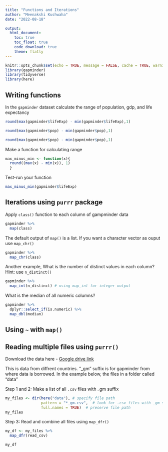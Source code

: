 ```yaml
---
title: "Functions and Iterations"
author: "Meenakshi Kushwaha"
date: "2022-08-18"

output: 
  html_document:
    toc: true
    toc_float: true
    code_download: true
    theme: flatly
---
```


```r
knitr::opts_chunk$set(echo = TRUE, message = FALSE, cache = TRUE, warning = FALSE)
library(gapminder)
library(tidyverse)
library(here)
```

## Writing functions
In the `gapminder` dataset calculate the range of population, gdp, and life expectancy

```r
round(max(gapminder$lifeExp) - min(gapminder$lifeExp),1)

round(max(gapminder$pop) - min(gapminder$pop),1)

round(max(gapminder$pop) - min(gapminder$pop),1)
```

Make a function for calculating range
```r
max_minus_min <- function(x){
  round((max(x) - min(x)), 1)
  }
```

Test-run your function
```r
max_minus_min(gapminder$lifeExp)
```

## Iterations using `purrr` package

Apply `class()` function to each column of gampminder data

```r
gapminder %>% 
  map(class)

```

The default output of `map()` is a list. If you want a character vector as ouput use `map_chr()`

```r
gapminder %>% 
  map_chr(class)
```

Another example, What is the number of distinct values in each column? 
Hint: use `n_distinct()`

```r
gapminder %>% 
  map_int(n_distinct) # using map_int for integer output
```

What is the median of all numeric columns?
```r
gapminder %>% 
  dplyr::select_if(is.numeric) %>% 
  map_dbl(median)
```

## Using `~` with `map()`

## Reading multiple files using `purrr()`
Download the data here - [Google drive link](https://drive.google.com/drive/folders/1X54HsJUWnx9kAKYoTdceePoEP1139bKN?usp=sharing)

This is data from diffrent countries. "_gm" suffix is for gapminder from where data is borrowed. In the example below, the files in a folder called "data"


Step 1 and 2: Make a list of all `.csv` files with _gm suffix
```r
my_files <- dir(here("data"), # specify file path
                pattern = "*_gm.csv",  # look for .csv files with _gm suffix
                full.names = TRUE)  # preserve file path
my_files
```

Step 3: Read and combine all files using `map_dfr()`
```r

my_df <- my_files %>% 
  map_dfr(read_csv) 

my_df
```


